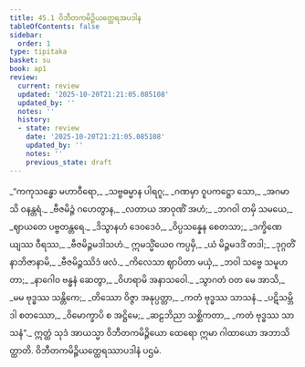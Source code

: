 ```yaml
---
title: 45.1 ဝိဘီတကမိဉ္ဇိယတ္ထေရအပဒါန
tableOfContents: false
sidebar:
  order: 1
type: tipitaka
basket: su
book: ap1
review:
  current: review
  updated: '2025-10-20T21:21:05.085108'
  updated_by: ''
  notes: ''
  history:
  - state: review
    date: '2025-10-20T21:21:05.085108'
    updated_by: ''
    notes: ''
    previous_state: draft
---
```



<DynamicBreadcrumb />


<ReviewStatus review={frontmatter.review} showDetails={true} />

<HypothesisAnnotation frontmatter={frontmatter} />

<Division number="1" book="ap1" e="ch" v="20" p="429">

<Paragraph number="5775" type="verses" book="ap1">
_“ကကုသန္ဓော မဟာဝီရော,_  
_သဗ္ဗဓမ္မာန ပါရဂူ;_  
_ဂဏမှာ ဝူပကဋ္ဌော သော,_  
_အဂမာသိ ဝနန္တရံ._  

</Paragraph>

</Division>
<Division number="2" book="ap1" e="ch" v="20" p="429">

<Paragraph number="5776" type="verses" book="ap1">
_ဗီဇမိဉ္ဇံ ဂဟေတွာန,_  
_လတာယ အာဝုဏိံ အဟံ;_  
_ဘဂဝါ တမှိ သမယေ,_  
_ဈာယတေ ပဗ္ဗတန္တရေ._  

</Paragraph>

</Division>
<Division number="3" book="ap1" e="ch" v="20" p="429">

<Paragraph number="5777" type="verses" book="ap1">
_ဒိသွာနဟံ ဒေဝဒေဝံ,_  
_ဝိပ္ပသန္နေန စေတသာ;_  
_ဒက္ခိဏေယျဿ ဝီရဿ,_  
_ဗီဇမိဉ္ဇမဒါသဟံ._  

</Paragraph>

</Division>
<Division number="4" book="ap1" e="ch" v="20" p="429">

<Paragraph number="5778" type="verses" book="ap1">
ဣမသ္မိံယေဝ ကပ္ပမှိ,_  
_ယံ မိဉ္ဇမဒဒိံ တဒါ;_  
_ဒုဂ္ဂတိံ နာဘိဇာနာမိ,_  
_ဗီဇမိဉ္ဇဿိဒံ ဖလံ._  

</Paragraph>

</Division>
<Division number="5" book="ap1" e="ch" v="20" p="429">

<Paragraph number="5779" type="verses" book="ap1">
_ကိလေသာ ဈာပိတာ မယှံ,_  
_ဘဝါ သဗ္ဗေ သမူဟတာ;_  
_နာဂေါဝ ဗန္ဓနံ ဆေတွာ,_  
_ဝိဟရာမိ အနာသဝေါ._  

</Paragraph>

</Division>
<Division number="6" book="ap1" e="ch" v="20" p="429">

<Paragraph number="5780" type="verses" book="ap1">
_သွာဂတံ ဝတ မေ အာသိ,_  
_မမ ဗုဒ္ဓဿ သန္တိကေ;_  
_တိဿော ဝိဇ္ဇာ အနုပ္ပတ္တာ,_  
_ကတံ ဗုဒ္ဓဿ သာသနံ._  

</Paragraph>

</Division>
<Division number="7" book="ap1" e="ch" v="20" p="429">

<Paragraph number="5781" type="verses" book="ap1">
_ပဋိသမ္ဘိဒါ စတဿော,_  
_ဝိမောက္ခာပိ စ အဋ္ဌိမေ;_  
_ဆဠဘိညာ သစ္ဆိကတာ,_  
_ကတံ ဗုဒ္ဓဿ သာသနံ”._  

</Paragraph>

<Paragraph number="5782" book="ap1">
ဣတ္ထံ သုဒံ အာယသ္မာ ဝိဘီတကမိဉ္ဇိယော ထေရော ဣမာ ဂါထာယော အဘာသိတ္ထာတိ.

</Paragraph>
</Division>

<Paragraph number="5783" type="center" book="ap1">
ဝိဘီတကမိဉ္ဇိယတ္ထေရဿာပဒါနံ ပဌမံ.
</Paragraph>